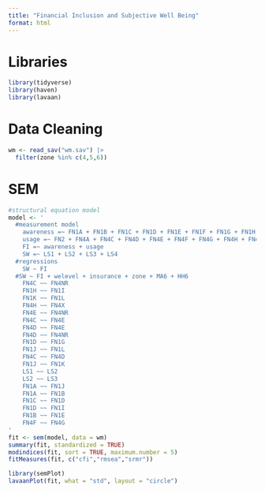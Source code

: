 ```yaml
---
title: "Financial Inclusion and Subjective Well Being"
format: html
---
```


# Libraries
```r
library(tidyverse)
library(haven)
library(lavaan)
```

# Data Cleaning
```r
wm <- read_sav("wm.sav") |> 
  filter(zone %in% c(4,5,6))
```

# SEM
```r
#structural equation model
model <- '
  #measurement model
    awareness =~ FN1A + FN1B + FN1C + FN1D + FN1E + FN1F + FN1G + FN1H + FN1I + FN1J + FN1K + FN1L
    usage =~ FN2 + FN4A + FN4C + FN4D + FN4E + FN4F + FN4G + FN4H + FN4X + FN4NR + FN5
    FI =~ awareness + usage
    SW =~ LS1 + LS2 + LS3 + LS4
  #regressions
    SW ~ FI
  #SW ~ FI + welevel + insurance + zone + MA6 + HH6 
    FN4C ~~ FN4NR
    FN1H ~~ FN1I
    FN1K ~~ FN1L
    FN4H ~~ FN4X
    FN4E ~~ FN4NR
    FN4C ~~ FN4E
    FN4D ~~ FN4E
    FN4D ~~ FN4NR
    FN1D ~~ FN1G
    FN1J ~~ FN1L
    FN4C ~~ FN4D
    FN1J ~~ FN1K
    LS1 ~~ LS2
    LS2 ~~ LS3
    FN1A ~~ FN1J
    FN1A ~~ FN1B
    FN1C ~~ FN1D
    FN1D ~~ FN1I
    FN1B ~~ FN1E
    FN4F ~~ FN4G
'
fit <- sem(model, data = wm)
summary(fit, standardized = TRUE)
modindices(fit, sort = TRUE, maximum.number = 5)
fitMeasures(fit, c("cfi","rmsea","srmr"))
```
```r
library(semPlot)
lavaanPlot(fit, what = "std", layout = "circle")

```


